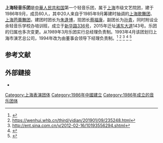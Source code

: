 '''上海轻音乐团'''是[[中華人民共和国|中華人民共和国]]第一个轻音乐团，属于[[上海|上海]]市级文艺院团，建于1986年9月，成员60人，其中20人来自于1985年9月筹建时抽调的[[上海歌舞团|上海歌舞团]]、[[上海芭蕾舞团|上海芭蕾舞团]]，建团时团长为[[朱逢博|朱逢博]]，现团长[[蔡福康|蔡福康]]，副团长为[[孙青|孙青]]，同时附设业余轻音乐学校办培训班，成立于[[新华路336号|新华路336号]]，2015年迁址[[浦东大道|浦东大道]]143号。乐团的归属也多次变更。从1989年3月乐团实行总经理负责制。1993年4月该团划归上海市演艺总公司，1994年改为由董事会领导下经理负责制。<ref>{{cite web|url=http://xmwb.xinmin.cn/html/2014-04/27/content_29_1.htm|title=新民晚报数字报-退而不休的中国爵士乐大师|website=xmwb.xinmin.cn}}</ref>
<ref>https://wenhui.whb.cn/third/yidian/201901/09/235248.html</ref>
<ref>http://ent.sina.com.cn/y/2012-02-16/10193556294.shtml</ref>
<ref>{{Cite web |url=https://news.dayoo.com/society/201711/06/140000_51916129.htm |title=存档副本 |accessdate=2020-09-27 |archive-date=2017-11-13 |archive-url=https://web.archive.org/web/20171113100536/http://news.dayoo.com/society/201711/06/140000_51916129.htm |dead-url=no }}</ref>
<ref>{{cite web|url=https://www.jfdaily.com/wx/detail.do?id=134735|title=“倾听”朱逢博：从建筑系高材生到中国当代流行音乐先驱，她经历了怎样的人生？|website=www.jfdaily.com}}</ref>

==参考文献==
{{reflist}}
==外部鏈接==
*{{official|http://www.slmo.net.cn/}}
[[Category:上海表演团体|Category:上海表演团体]]
[[Category:1986年中國建立|Category:1986年中國建立]]
[[Category:1986年成立的音乐团体|Category:1986年成立的音乐团体]]